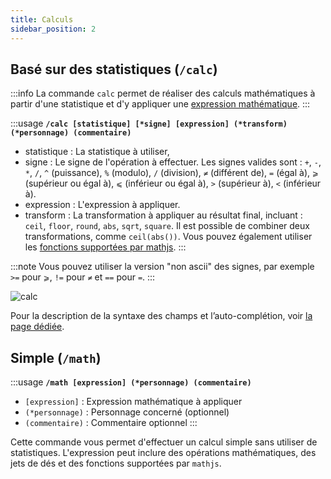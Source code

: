 ```yaml
---
title: Calculs
sidebar_position: 2
---
```



## Basé sur des statistiques (`/calc`)
:::info
La commande `calc` permet de réaliser des calculs mathématiques à partir d'une statistique et d'y appliquer une [expression mathématique](../../introduction/expression.mdx).
:::

:::usage
**`/calc [statistique] [*signe] [expression] (*transform) (*personnage) (commentaire)`**
- <CL>statistique</CL> : La statistique à utiliser,
- <CL>signe</CL> : Le signe de l'opération à effectuer. Les signes valides sont : `+`, `-`, `*`, `/`, `^` (puissance), `%` (modulo), `/` (division), `≠` (différent de), `=` (égal à), `⩾` (supérieur ou égal à), `⩽` (inférieur ou égal à), `>` (supérieur à), `<` (inférieur à).
- <CL>expression</CL> : L'expression à appliquer.
- <CL>transform</CL> : La transformation à appliquer au résultat final, incluant : `ceil`, `floor`, `round`, `abs`, `sqrt`, `square`. Il est possible de combiner deux transformations, comme `ceil(abs())`. Vous pouvez également utiliser les [fonctions supportées par mathjs](https://mathjs.org/docs/reference/functions.html).
:::

:::note
Vous pouvez utiliser la version "non ascii" des signes, par exemple `>=` pour `⩾`, `!=` pour `≠` et `==` pour `=`.
:::

![calc](/assets/rolls/db/calc.png)

Pour la description de la syntaxe des champs et l’auto-complétion, voir [la page dédiée](../../introduction/format.mdx).

## Simple (`/math`)
:::usage
**`/math [expression] (*personnage) (commentaire)`**
- `[expression]` : Expression mathématique à appliquer
- `(*personnage)` : Personnage concerné (optionnel)
- `(commentaire)` : Commentaire optionnel
:::

Cette commande vous permet d'effectuer un calcul simple sans utiliser de statistiques. L'expression peut inclure des opérations mathématiques, des jets de dés et des fonctions supportées par `mathjs`.